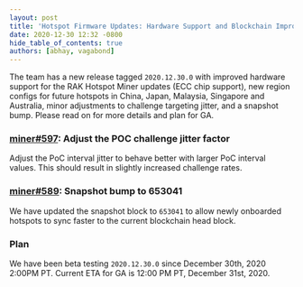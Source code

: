 ```yaml
---
layout: post
title: 'Hotspot Firmware Updates: Hardware Support and Blockchain Improvements'
date: 2020-12-30 12:32 -0800
hide_table_of_contents: true
authors: [abhay, vagabond]
---
```


The team has a new release tagged `2020.12.30.0` with improved hardware support for the RAK Hotspot
Miner updates (ECC chip support), new region configs for future hotspots in China, Japan, Malaysia,
Singapore and Australia, minor adjustments to challenge targeting jitter, and a snapshot bump.
Please read on for more details and plan for GA.

<!--truncate-->

### [miner#597](https://github.com/helium/miner/pull/587): Adjust the POC challenge jitter factor

Adjust the PoC interval jitter to behave better with larger PoC interval values. This should result
in slightly increased challenge rates.

### [miner#589](https://github.com/helium/miner/pull/589): Snapshot bump to 653041

We have updated the snapshot block to `653041` to allow newly onboarded hotspots to sync faster to
the current blockchain head block.

### Plan

We have been beta testing `2020.12.30.0` since December 30th, 2020 2:00PM PT. Current ETA for GA is
12:00 PM PT, December 31st, 2020.
